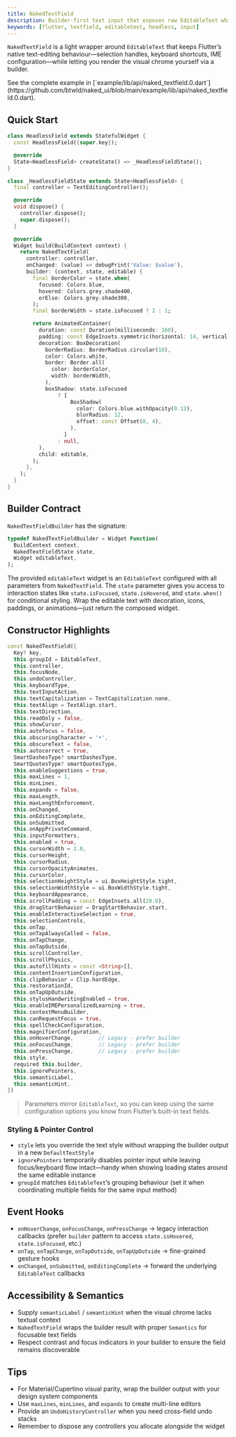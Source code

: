 ```yaml
---
title: NakedTextField
description: Builder-first text input that exposes raw EditableText while you provide the chrome
keywords: [flutter, textfield, editabletext, headless, input]
---
```


`NakedTextField` is a light wrapper around `EditableText` that keeps Flutter’s native text-editing behaviour—selection handles, keyboard shortcuts, IME configuration—while letting you render the visual chrome yourself via a builder.

<Info>
  See the complete example in [`example/lib/api/naked_textfield.0.dart`](https://github.com/btwld/naked_ui/blob/main/example/lib/api/naked_textfield.0.dart).
</Info>

## Quick Start

```dart
class HeadlessField extends StatefulWidget {
  const HeadlessField({super.key});

  @override
  State<HeadlessField> createState() => _HeadlessFieldState();
}

class _HeadlessFieldState extends State<HeadlessField> {
  final controller = TextEditingController();

  @override
  void dispose() {
    controller.dispose();
    super.dispose();
  }

  @override
  Widget build(BuildContext context) {
    return NakedTextField(
      controller: controller,
      onChanged: (value) => debugPrint('Value: $value'),
      builder: (context, state, editable) {
        final borderColor = state.when(
          focused: Colors.blue,
          hovered: Colors.grey.shade400,
          orElse: Colors.grey.shade300,
        );
        final borderWidth = state.isFocused ? 2 : 1;

        return AnimatedContainer(
          duration: const Duration(milliseconds: 160),
          padding: const EdgeInsets.symmetric(horizontal: 14, vertical: 10),
          decoration: BoxDecoration(
            borderRadius: BorderRadius.circular(10),
            color: Colors.white,
            border: Border.all(
              color: borderColor,
              width: borderWidth,
            ),
            boxShadow: state.isFocused
                ? [
                    BoxShadow(
                      color: Colors.blue.withOpacity(0.12),
                      blurRadius: 12,
                      offset: const Offset(0, 4),
                    ),
                  ]
                : null,
          ),
          child: editable,
        );
      },
    );
  }
}
```

## Builder Contract

`NakedTextFieldBuilder` has the signature:

```dart
typedef NakedTextFieldBuilder = Widget Function(
  BuildContext context,
  NakedTextFieldState state,
  Widget editableText,
);
```

The provided `editableText` widget is an `EditableText` configured with all parameters from `NakedTextField`. The `state` parameter gives you access to interaction states like `state.isFocused`, `state.isHovered`, and `state.when()` for conditional styling. Wrap the editable text with decoration, icons, paddings, or animations—just return the composed widget.

## Constructor Highlights

```dart
const NakedTextField({
  Key? key,
  this.groupId = EditableText,
  this.controller,
  this.focusNode,
  this.undoController,
  this.keyboardType,
  this.textInputAction,
  this.textCapitalization = TextCapitalization.none,
  this.textAlign = TextAlign.start,
  this.textDirection,
  this.readOnly = false,
  this.showCursor,
  this.autofocus = false,
  this.obscuringCharacter = '•',
  this.obscureText = false,
  this.autocorrect = true,
  SmartDashesType? smartDashesType,
  SmartQuotesType? smartQuotesType,
  this.enableSuggestions = true,
  this.maxLines = 1,
  this.minLines,
  this.expands = false,
  this.maxLength,
  this.maxLengthEnforcement,
  this.onChanged,
  this.onEditingComplete,
  this.onSubmitted,
  this.onAppPrivateCommand,
  this.inputFormatters,
  this.enabled = true,
  this.cursorWidth = 2.0,
  this.cursorHeight,
  this.cursorRadius,
  this.cursorOpacityAnimates,
  this.cursorColor,
  this.selectionHeightStyle = ui.BoxHeightStyle.tight,
  this.selectionWidthStyle = ui.BoxWidthStyle.tight,
  this.keyboardAppearance,
  this.scrollPadding = const EdgeInsets.all(20.0),
  this.dragStartBehavior = DragStartBehavior.start,
  this.enableInteractiveSelection = true,
  this.selectionControls,
  this.onTap,
  this.onTapAlwaysCalled = false,
  this.onTapChange,
  this.onTapOutside,
  this.scrollController,
  this.scrollPhysics,
  this.autofillHints = const <String>[],
  this.contentInsertionConfiguration,
  this.clipBehavior = Clip.hardEdge,
  this.restorationId,
  this.onTapUpOutside,
  this.stylusHandwritingEnabled = true,
  this.enableIMEPersonalizedLearning = true,
  this.contextMenuBuilder,
  this.canRequestFocus = true,
  this.spellCheckConfiguration,
  this.magnifierConfiguration,
  this.onHoverChange,        // Legacy - prefer builder
  this.onFocusChange,        // Legacy - prefer builder
  this.onPressChange,        // Legacy - prefer builder
  this.style,
  required this.builder,
  this.ignorePointers,
  this.semanticLabel,
  this.semanticHint,
})
```

> Parameters mirror `EditableText`, so you can keep using the same configuration options you know from Flutter’s built-in text fields.

### Styling & Pointer Control

- `style` lets you override the text style without wrapping the builder output in a new `DefaultTextStyle`
- `ignorePointers` temporarily disables pointer input while leaving focus/keyboard flow intact—handy when showing loading states around the same editable instance
- `groupId` matches `EditableText`’s grouping behaviour (set it when coordinating multiple fields for the same input method)

## Event Hooks

- `onHoverChange`, `onFocusChange`, `onPressChange` → legacy interaction callbacks (prefer `builder` pattern to access `state.isHovered`, `state.isFocused`, etc.)
- `onTap`, `onTapChange`, `onTapOutside`, `onTapUpOutside` → fine-grained gesture hooks
- `onChanged`, `onSubmitted`, `onEditingComplete` → forward the underlying `EditableText` callbacks

## Accessibility & Semantics

- Supply `semanticLabel` / `semanticHint` when the visual chrome lacks textual context
- `NakedTextField` wraps the builder result with proper `Semantics` for focusable text fields
- Respect contrast and focus indicators in your builder to ensure the field remains discoverable

## Tips

- For Material/Cupertino visual parity, wrap the builder output with your design system components
- Use `maxLines`, `minLines`, and `expands` to create multi-line editors
- Provide an `UndoHistoryController` when you need cross-field undo stacks
- Remember to dispose any controllers you allocate alongside the widget
